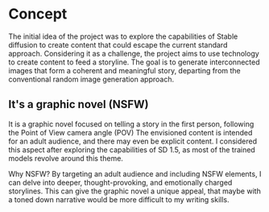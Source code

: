 # Concept

The initial idea of the project was to explore the capabilities of Stable diffusion to create content that could escape the current standard approach.
Considering it as a challenge, the project aims to use technology to create content to feed a storyline. The goal is to generate interconnected images that form a coherent and meaningful story, departing from the conventional random image generation approach.

## It's a graphic novel (NSFW)

It is a graphic novel focused on telling a story in the first person, following the Point of View camera angle (POV) The envisioned content is intended for an adult audience, and there may even be explicit content. I considered this aspect after exploring the capabilities of SD 1.5, as most of the trained models revolve around this theme.

Why NSFW?
By targeting an adult audience and including NSFW elements, I can delve into deeper, thought-provoking, and emotionally charged storylines. This can give the graphic novel a unique appeal, that maybe with a toned down narrative would be more difficult to my writing skills.




